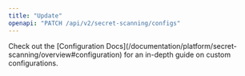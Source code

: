 ```yaml
---
title: "Update"
openapi: "PATCH /api/v2/secret-scanning/configs"
---
```


<Note>
    Check out the [Configuration Docs](/documentation/platform/secret-scanning/overview#configuration) for an in-depth guide on custom configurations.
</Note>